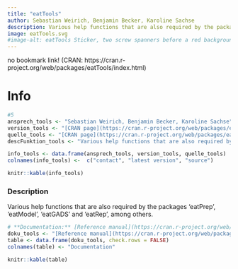 ```yaml
---
title: "eatTools"
author: Sebastian Weirich, Benjamin Becker, Karoline Sachse
description: Various help functions that are also required by the packages 'eatPrep', 'eatModel', 'eatGADS' and 'eatRep', among others.
image: eatTools.svg
#image-alt: eatTools Sticker, two screw spanners before a red background
---
```


no bookmark link! (CRAN: https://cran.r-project.org/web/packages/eatTools/index.html)

# Info

```r
#5
ansprech_tools <- "Sebastian Weirich, Benjamin Becker, Karoline Sachse"
version_tools <- "[CRAN page](https://cran.r-project.org/web/packages/eatTools/index.html)"
quelle_tools <- "[CRAN page](https://cran.r-project.org/web/packages/eatTools/index.html)"
descFunktion_tools <- "Various help functions that are also required by the packages 'eatPrep', 'eatModel', 'eatGADS' and 'eatRep', among others."

info_tools <- data.frame(ansprech_tools, version_tools, quelle_tools)
colnames(info_tools) <-  c("contact", "latest version", "source")

knitr::kable(info_tools)
```

### Description

Various help functions that are also required by the packages 'eatPrep', 'eatModel', 'eatGADS' and 'eatRep', among others.

```r
# **Documentation:** [Reference manual](https://cran.r-project.org/web/packages/eatTools/eatTools.pdf)
doku_tools <- "[Reference manual](https://cran.r-project.org/web/packages/eatTools/eatTools.pdf)"
table <- data.frame(doku_tools, check.rows = FALSE)
colnames(table) <- "Documentation"

knitr::kable(table)
```
